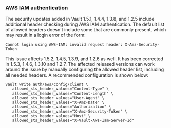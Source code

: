 ### AWS IAM authentication

The security updates added in Vault 1.5.1, 1.4.4, 1.3.8, and 1.2.5 include additional header checking
during AWS IAM authentication. The default list of allowed headers doesn't include some that are
commonly present, which may result in a login error of the form:

```
Cannot login using AWS-IAM: invalid request header: X-Amz-Security-Token
```

This issue affects 1.5.2, 1.4.5, 1.3.9, and 1.2.6 as well. It has been corrected in 1.5.3, 1.4.6,
1.3.10 and 1.2.7. The affected released versions can work around the issue by manually configuring
the allowed header list, including all needed headers. A recommended configuration is shown below:

```
vault write auth/aws/config/client \
   allowed_sts_header_values="Content-Type" \
   allowed_sts_header_values="Content-Length" \
   allowed_sts_header_values="User-Agent" \
   allowed_sts_header_values="X-Amz-Date" \
   allowed_sts_header_values="Authorization" \
   allowed_sts_header_values="X-Amz-Security-Token" \
   allowed_sts_header_values="Host" \
   allowed_sts_header_values="X-Vault-Aws-Iam-Server-Id"
```
